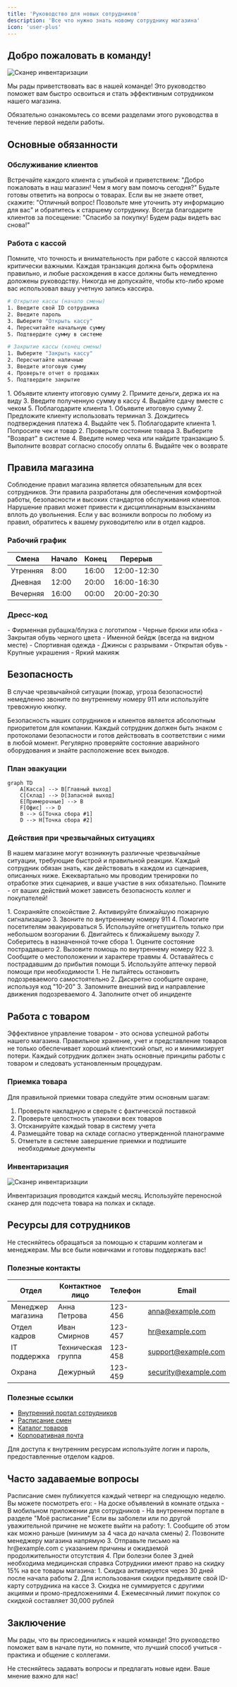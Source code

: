```yaml
---
title: 'Руководство для новых сотрудников'
description: 'Все что нужно знать новому сотруднику магазина'
icon: 'user-plus'
---
```


## Добро пожаловать в команду!


  <img src="/public/images/hi.png" alt="Сканер инвентаризации" />


Мы рады приветствовать вас в нашей команде! Это руководство поможет вам быстро освоиться и стать эффективным сотрудником нашего магазина.

<Note>
Обязательно ознакомьтесь со всеми разделами этого руководства в течение первой недели работы.
</Note>

## Основные обязанности

### Обслуживание клиентов

<Steps>
  <Step title="Приветствие клиентов">
    Встречайте каждого клиента с улыбкой и приветствием: "Добро пожаловать в наш магазин! Чем я могу вам помочь сегодня?"
  </Step>
  <Step title="Консультирование">
    Будьте готовы ответить на вопросы о товарах. Если вы не знаете ответ, скажите: "Отличный вопрос! Позвольте мне уточнить эту информацию для вас" и обратитесь к старшему сотруднику.
  </Step>
  <Step title="Завершение обслуживания">
    Всегда благодарите клиентов за посещение: "Спасибо за покупку! Будем рады видеть вас снова!"
  </Step>
</Steps>

### Работа с кассой

Помните, что точность и внимательность при работе с кассой являются критически важными. Каждая транзакция должна быть оформлена правильно, и любые расхождения в кассе должны быть немедленно доложены руководству. Никогда не допускайте, чтобы кто-либо кроме вас использовал вашу учетную запись кассира.

```bash Последовательность действий
# Открытие кассы (начало смены)
1. Введите свой ID сотрудника
2. Введите пароль
3. Выберите "Открыть кассу"
4. Пересчитайте начальную сумму
5. Подтвердите сумму в системе

# Закрытие кассы (конец смены)
1. Выберите "Закрыть кассу"
2. Пересчитайте наличные
3. Введите итоговую сумму
4. Проверьте отчет о продажах
5. Подтвердите закрытие
```

<Tabs>
  <Tab title="Наличные платежи">
    1. Объявите клиенту итоговую сумму
    2. Примите деньги, держа их на виду
    3. Введите полученную сумму в кассу
    4. Выдайте сдачу вместе с чеком
    5. Поблагодарите клиента
  </Tab>
  <Tab title="Карточные платежи">
    1. Объявите итоговую сумму
    2. Предложите клиенту использовать терминал
    3. Дождитесь подтверждения платежа
    4. Выдайте чек
    5. Поблагодарите клиента
  </Tab>
  <Tab title="Возвраты">
    1. Попросите чек и товар
    2. Проверьте состояние товара
    3. Выберите "Возврат" в системе
    4. Введите номер чека или найдите транзакцию
    5. Выполните возврат согласно способу оплаты
    6. Выдайте чек о возврате
  </Tab>
</Tabs>

## Правила магазина

Соблюдение правил магазина является обязательным для всех сотрудников. Эти правила разработаны для обеспечения комфортной работы, безопасности и высоких стандартов обслуживания клиентов. Нарушение правил может привести к дисциплинарным взысканиям вплоть до увольнения. Если у вас возникли вопросы по любому из правил, обратитесь к вашему руководителю или в отдел кадров.

### Рабочий график

<table>
  <thead>
    <tr>
      <th>Смена</th>
      <th>Начало</th>
      <th>Конец</th>
      <th>Перерыв</th>
    </tr>
  </thead>
  <tbody>
    <tr>
      <td>Утренняя</td>
      <td>8:00</td>
      <td>16:00</td>
      <td>12:00-12:30</td>
    </tr>
    <tr>
      <td>Дневная</td>
      <td>12:00</td>
      <td>20:00</td>
      <td>16:00-16:30</td>
    </tr>
    <tr>
      <td>Вечерняя</td>
      <td>16:00</td>
      <td>00:00</td>
      <td>20:00-20:30</td>
    </tr>
  </tbody>
</table>

### Дресс-код

<CardGroup cols={2}>
  <Card title="Стандартная форма" icon="shirt">
    - Фирменная рубашка/блузка с логотипом
    - Черные брюки или юбка
    - Закрытая обувь черного цвета
    - Именной бейдж (всегда на видном месте)
  </Card>
  <Card title="Запрещено" icon="ban">
    - Спортивная одежда
    - Джинсы с разрывами
    - Открытая обувь
    - Крупные украшения
    - Яркий макияж
  </Card>
</CardGroup>

## Безопасность

<Warning>
В случае чрезвычайной ситуации (пожар, угроза безопасности) немедленно звоните по внутреннему номеру 911 или используйте тревожную кнопку.
</Warning>

Безопасность наших сотрудников и клиентов является абсолютным приоритетом для компании. Каждый сотрудник должен быть знаком с протоколами безопасности и готов действовать в соответствии с ними в любой момент. Регулярно проверяйте состояние аварийного оборудования и знайте расположение всех выходов.

### План эвакуации

```mermaid
graph TD
    A[Касса] --> B[Главный выход]
    C[Склад] --> D[Запасной выход]
    E[Примерочные] --> B
    F[Офис] --> D
    B --> G[Точка сбора #1]
    D --> H[Точка сбора #2]
```

### Действия при чрезвычайных ситуациях

В нашем магазине могут возникнуть различные чрезвычайные ситуации, требующие быстрой и правильной реакции. Каждый сотрудник обязан знать, как действовать в каждом из сценариев, описанных ниже. Ежеквартально мы проводим тренировки по отработке этих сценариев, и ваше участие в них обязательно. Помните - от ваших действий может зависеть безопасность коллег и покупателей!

<Accordion title="Пожар">
  1. Сохраняйте спокойствие
  2. Активируйте ближайшую пожарную сигнализацию
  3. Звоните по внутреннему номеру 911
  4. Помогите посетителям эвакуироваться
  5. Используйте огнетушитель только при небольшом возгорании
  6. Двигайтесь к ближайшему выходу
  7. Соберитесь в назначенной точке сбора
</Accordion>

<Accordion title="Медицинская помощь">
  1. Оцените состояние пострадавшего
  2. Вызовите помощь по внутреннему номеру 922
  3. Сообщите о местоположении и характере травмы
  4. Оставайтесь с пострадавшим до прибытия помощи
  5. Используйте аптечку первой помощи при необходимости
</Accordion>

<Accordion title="Подозрительное поведение/кража">
  1. Не пытайтесь остановить подозреваемого самостоятельно
  2. Дискретно сообщите охране, используя код "10-20"
  3. Запомните внешний вид и направление движения подозреваемого
  4. Заполните отчет об инциденте
</Accordion>

## Работа с товаром

Эффективное управление товаром - это основа успешной работы нашего магазина. Правильное хранение, учет и представление товаров не только обеспечивает хороший клиентский опыт, но и минимизирует потери. Каждый сотрудник должен знать основные принципы работы с товаром и следовать установленным процедурам.

### Приемка товара

Для правильной приемки товара следуйте этим основным шагам:
1. Проверьте накладную и сверьте с фактической поставкой
2. Проверьте целостность упаковки всех товаров
3. Отсканируйте каждый товар в систему учета
4. Размещайте товар на складе согласно утвержденной планограмме
5. Отметьте в системе завершение приемки и подпишите необходимые документы

### Инвентаризация

<Frame>
  <img src="/public/images/inventory-scanner.jpg" alt="Сканер инвентаризации" />
</Frame>

Инвентаризация проводится каждый месяц. Используйте переносной сканер для подсчета товара на полках и складе.

## Ресурсы для сотрудников

<Tip>
Не стесняйтесь обращаться за помощью к старшим коллегам и менеджерам. Мы все были новичками и готовы поддержать вас!
</Tip>

### Полезные контакты

| Отдел | Контактное лицо | Телефон | Email |
|-------|-----------------|---------|-------|
| Менеджер магазина | Анна Петрова | 123-456 | anna@example.com |
| Отдел кадров | Иван Смирнов | 123-457 | hr@example.com |
| IT поддержка | Техническая группа | 123-458 | support@example.com |
| Охрана | Дежурный | 123-459 | security@example.com |

### Полезные ссылки

- [Внутренний портал сотрудников](https://employee.example.com)
- [Расписание смен](https://schedule.example.com)
- [Каталог товаров](https://catalog.example.com)
- [Корпоративная почта](https://mail.example.com)

<Info>
Для доступа к внутренним ресурсам используйте логин и пароль, предоставленные отделом кадров.
</Info>

## Часто задаваемые вопросы

<Accordion title="Как мне узнать расписание моих смен?">
  Расписание смен публикуется каждый четверг на следующую неделю. Вы можете посмотреть его:
  - На доске объявлений в комнате отдыха
  - В мобильном приложении для сотрудников
  - На внутреннем портале в разделе "Моё расписание"
</Accordion>

<Accordion title="Что делать, если я не могу прийти на смену?">
  Если вы заболели или по другой уважительной причине не можете выйти на работу:
  1. Сообщите об этом как можно раньше (минимум за 4 часа до начала смены)
  2. Позвоните менеджеру магазина напрямую
  3. Отправьте письмо на hr@example.com с указанием причины и ожидаемой продолжительности отсутствия
  4. При болезни более 3 дней необходима медицинская справка
</Accordion>

<Accordion title="Как получить доступ к системе скидок для сотрудников?">
  Сотрудники имеют право на скидку 15% на все товары магазина:
  1. Скидка активируется через 30 дней после начала работы
  2. Для использования скидки предъявите свой ID-карту сотрудника на кассе
  3. Скидка не суммируется с другими акциями и промо-предложениями
  4. Ежемесячный лимит покупок со скидкой составляет 30,000 рублей
</Accordion>

## Заключение

Мы рады, что вы присоединились к нашей команде! Это руководство поможет вам в начале пути, но помните, что лучший способ учиться - практика и общение с коллегами. 

<Check>
Не стесняйтесь задавать вопросы и предлагать новые идеи. Ваше мнение важно для нас!
</Check> 